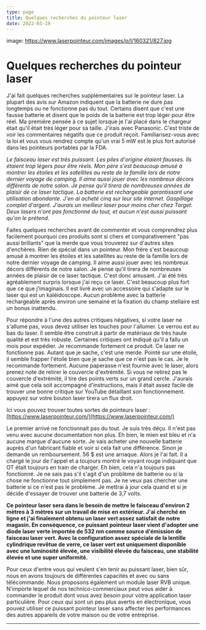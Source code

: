 ```yaml
---
type: page
title: Quelques recherches du pointeur laser
date: 2022-03-19
---
```


image: https://www.laserpointeur.com/images/p/l/160321/827.jpg

# Quelques recherches du pointeur laser

J'ai fait quelques recherches supplémentaires sur le pointeur laser. La plupart des avis sur Amazon indiquent que la batterie ne dure pas longtemps ou ne fonctionne pas du tout. Certains disent que c'est une fausse batterie et disent que le poids de la batterie est trop léger pour être réel. Ma première pensée à ce sujet lorsque je l'ai placé dans le chargeur était qu'il était très léger pour sa taille. J'irais avec Panasonic. C'est triste de voir les commentaires négatifs que ce produit reçoit. Familiarisez-vous avec la loi et vous vous rendrez compte qu'un vrai 5 mW est le plus fort autorisé dans les pointeurs portables par la FDA.

*Le faisceau laser est très puissant. Les piles d'origine étaient fausses. Ils étaient trop légers pour être réels. Mon père s'est beaucoup amusé à montrer les étoiles et les satellites au reste de la famille lors de notre dernier voyage de camping. Il aime aussi jouer avec les nombreux décors différents de notre salon. Je pense qu'il tirera de nombreuses années de plaisir de ce laser tactique. La batterie est rechargeable garantissant une utilisation abondante. J'en ai acheté cinq sur leur site internet. Gaspillage complet d'argent. J'aurais un meilleur laser pour moins cher chez Target. Deux lasers n'ont pas fonctionné du tout, et aucun n'est aussi puissant qu'on le prétend.*

Faites quelques recherches avant de commenter et vous comprendrez plus facilement pourquoi ces produits sont si chers et comparativement "pas aussi brillants" que la merde que vous trouverez sur d'autres sites d'enchères. Rien de spécial dans un pointeur. Mon frère s'est beaucoup amusé à montrer les étoiles et les satellites au reste de la famille lors de notre dernier voyage de camping. Il aime aussi jouer avec les nombreux décors différents de notre salon. Je pense qu'il tirera de nombreuses années de plaisir de ce laser tactique. C'est donc amusant. J'ai été très agréablement surpris lorsque j'ai reçu ce laser. C'est beaucoup plus fort que ce que j'imaginais. Il est livré avec un accessoire qui s'adapte sur le laser qui est un kaléidoscope. Aucun problème avec la batterie rechargeable après environ une semaine et la fixation du champ stellaire est un bonus inattendu.

Pour répondre à l'une des autres critiques négatives, si votre laser ne s'allume pas, vous devez utiliser les touches pour l'allumer. Le verrou est au bas du laser. Il semble être construit à partir de matériaux de très haute qualité et est très robuste. Certaines critiques ont indiqué qu'il a fallu un mois pour expédier. Je recommande fortement ce produit. Ce laser ne fonctionne pas. Autant que je sache, c'est une merde. Pointé sur une étoile, il semble frapper l'étoile bien que je sache que ce n'est pas le cas. Je le recommande fortement. Aucune paperasse n'est fournie avec le laser, alors prenez note de retirer le couvercle d'extrémité. Si vous ne retirez pas le couvercle d'extrémité, il tire des points verts sur un grand cercle. J'aurais aimé que cela soit accompagné d'instructions, mais il était assez facile de trouver une bonne critique sur YouTube détaillant son fonctionnement. appuyez sur votre bouton laser tirera un flux droit.

Ici vous pouvez trouver toutes sortes de pointeurs laser :
[https://www.laserpointeur.com/](https://www.laserpointeur.com/)

Le premier arrivé ne fonctionnait pas du tout. Je suis très déçu. Il n'est pas venu avec aucune documentation non plus. Eh bien, le mien est bleu et n'a aucune marque d'aucune sorte. Je vais acheter une nouvelle batterie auprès d'un fabricant fiable et voir si cela fait une différence. Sinon je demande un remboursement. 56 $ est une arnaque. Alors je l'ai fait. Il a chargé le jour de l'appel et a toujours montré le voyant rouge indiquant que OT était toujours en train de charger. Eh bien, cela n'a toujours pas fonctionné. Je ne sais pas s'il s'agit d'un problème de batterie ou si la chose ne fonctionne tout simplement pas. Je ne veux pas chercher une batterie si ce n'est pas le problème. Je mettrai à jour cela quand et si je décide d'essayer de trouver une batterie de 3,7 volts.

**Ce pointeur laser sera dans le besoin de mettre le faisceau d'environ 2 mètres à 3 mètres sur un travail de mise en extérieur. J'ai cherché en ligne et j'ai finalement obtenu un laser vert assez satisfait de notre magasin. En conséquence, ce puissant pointeur laser vient d'adopter une diode laser verte importée de 532 nm comme source d'émission de faisceau laser vert. Avec la configuration assez spéciale de la lentille cylindrique revêtue de verre, ce laser vert est uniquement disponible avec une luminosité élevée, une visibilité élevée du faisceau, une stabilité élevée et une super uniformité.**

Pour ceux d'entre vous qui veulent s'en tenir au puissant laser, bien sûr, nous en avons toujours de différentes capacités et avec ou sans télécommande. Nous proposons également un module laser RVB unique. N'importe lequel de nos technico-commerciaux peut vous aider à commander le produit dont vous avez besoin pour votre application laser particulière. Pour ceux qui sont un peu plus avertis en électronique, vous pouvez utiliser ce puissant pointeur laser sans affecter les performances des autres appareils de votre maison ou de votre entreprise.

---
